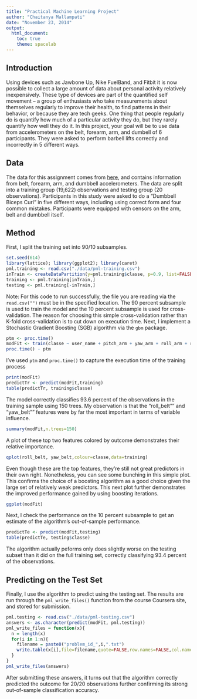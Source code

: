 ```yaml
---
title: "Practical Machine Learning Project"
author: "Chaitanya Mallampati"
date: "November 23, 2014"
output: 
  html_document:
    toc: true
    theme: spacelab
---
```

## Introduction
Using devices such as Jawbone Up, Nike FuelBand, and Fitbit it is now possible to collect a large amount of data about personal activity relatively inexpensively. These type of devices are part of the quantified self movement – a group of enthusiasts who take measurements about themselves regularly to improve their health, to find patterns in their behavior, or because they are tech geeks. One thing that people regularly do is quantify how much of a particular activity they do, but they rarely quantify how well they do it. In this project, your goal will be to use data from accelerometers on the belt, forearm, arm, and dumbell of 6 participants. They were asked to perform barbell lifts correctly and incorrectly in 5 different ways.

## Data
The data for this assignment comes from [here](http://groupware.les.inf.puc-rio.br/har), and contains information from belt, forearm, arm, and dumbbell accelerometers.  The data are split into a training group (19,622) observations and testing group (20 observations).  Participants in this study were asked to do a "Dumbbell Biceps Curl" in five different ways, including using correct form and four common mistakes.  Participants were equipped with censors on the arm, belt and dumbbell itself.  

## Method
First, I split the training set into 90/10 subsamples.  
```r
set.seed(614)
library(lattice); library(ggplot2); library(caret)
pml.training <- read.csv("./data/pml-training.csv")
inTrain <- createDataPartition(y=pml.training$classe, p=0.9, list=FALSE)
training <- pml.training[inTrain,]
testing <- pml.training[-inTrain,]
```
Note: For this code to run successfully, the file you are reading via the `read.csv("")` must be in the specified location. The 90 percent subsample is used to train the model and the 10 percent subsample is used for cross-validation. The reason for choosing this simple cross-validation rather than K-fold cross-validation is to cut down on execution time.  Next, I implement a Stochastic Gradient Boosting (SGB) algorithm via the `gbm` package.
```r
ptm <- proc.time()
modFit <- train(classe ~ user_name + pitch_arm + yaw_arm + roll_arm + roll_belt + pitch_belt + yaw_belt + gyros_belt_x + gyros_belt_y + gyros_belt_z + accel_belt_x + accel_belt_y + accel_belt_z + magnet_belt_x + magnet_belt_y + magnet_belt_z + gyros_arm_x + gyros_arm_y + gyros_arm_z + accel_arm_x + accel_arm_y + accel_arm_z + magnet_arm_x + magnet_arm_y + magnet_arm_z + roll_dumbbell + pitch_dumbbell + yaw_dumbbell, method="gbm", data=training, verbose=FALSE)
proc.time() - ptm
```
I've used `ptm` and `proc.time()` to capture the execution time of the training process
```r
print(modFit)
predictTr <- predict(modFit,training)
table(predictTr, training$classe)
```
The model correctly classifies 93.6 percent of the observations in the training sample using 150 trees. My observation is that the "roll_belt"" and "yaw_belt"" features were by far the most important in terms of variable influence.  
```r
summary(modFit,n.trees=150)
```
A plot of these top two features colored by outcome demonstrates their relative importance.  
```r
qplot(roll_belt, yaw_belt,colour=classe,data=training)
```
Even though these are the top features, they're still not great predictors in their own right.  Nonetheless, you can see some bunching in this simple plot.  This confirms the choice of a boosting algorithm as a good choice given the large set of relatively weak predictors.  This next plot further demonstrates the improved performance gained by using boosting iterations.
```r
ggplot(modFit)
```
Next, I check the performance on the 10 percent subsample to get an estimate of the algorithm's out-of-sample performance.
```r
predictTe <- predict(modFit,testing)
table(predictTe, testing$classe)
```
The algorithm actually peforms only does slightly worse on the testing subset than it did on the full training set, correctly classifying 93.4 percent of the observations.

## Predicting on the Test Set
Finally, I use the algorithm to predict using the testing set.  The results are run through the `pml_write_files()` function from the course Coursera site, and stored for submission.  
```r
pml.testing <- read.csv("./data/pml-testing.csv")
answers <- as.character(predict(modFit, pml.testing))
pml_write_files = function(x){
  n = length(x)
  for(i in 1:n){
    filename = paste0("problem_id_",i,".txt")
    write.table(x[i],file=filename,quote=FALSE,row.names=FALSE,col.names=FALSE)
  }
}
pml_write_files(answers)
```
After submitting these answers, it turns out that the algorithm correctly predicted the outcome for 20/20 observations further confirming its strong out-of-sample classification accuracy.  